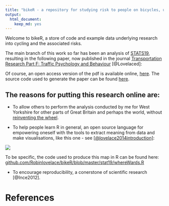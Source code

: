 ```yaml
---
title: "bikeR - a repository for studying risk to people on bicycles, using R"
output:
  html_document:
    keep_md: yes
---
```


Welcome to bikeR, a store of code and example data underlying research
into cycling and the associated risks.

The main branch of this work so far has been an analysis of
[STATS19](http://data.gov.uk/dataset/road-accidents-safety-data),
resulting in the following paper, now published in the journal
[Transportation Research Part F: Traffic Psychology and Behaviour](http://www.sciencedirect.com/science/article/pii/S136984781500039X)
[@Lovelaced]:

Of course, an open access version of the pdf is available online,
[here](http://eprints.whiterose.ac.uk/83930/). The source code used
to generate the paper can be found
[here](https://github.com/Robinlovelace/bikeR/blob/master/stat19.Rmd).

## The reasons for putting this research online are:

- To allow others to perform the analysis conducted by me for West Yorkshire
for other parts of Great Britain and perhaps the world, without
[reinventing the wheel](http://en.wikipedia.org/wiki/Reinventing_the_wheel).

- To help people learn R in general, an open source language for empowering
oneself with the tools to extract meaning from data and make visualisations, 
like this one - see [[@lovelace2014introduction]](https://github.com/Robinlovelace/Creating-maps-in-R):

![](https://github.com/Robinlovelace/bikeR/blob/master/figures/seriousWY.png?raw=true)

To be specific, the code used to produce this map in R can be found here:
[github.com/Robinlovelace/bikeR/blob/master/stat19/whereWards.R](https://github.com/Robinlovelace/bikeR/blob/master/stat19/whereWards.R)

- To encourage reproducibility, a conerstone of scientific research
[@Ince2012].

# References


